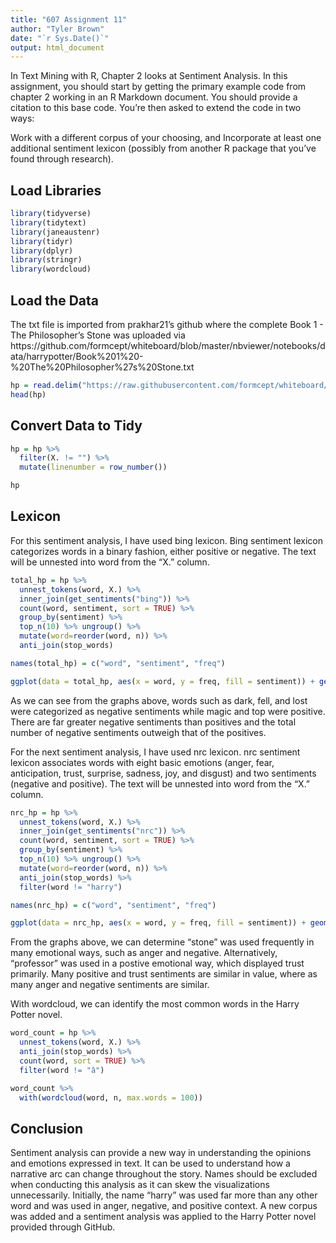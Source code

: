 ---
title: "607 Assignment 11"
author: "Tyler Brown"
date: "`r Sys.Date()`"
output: html_document
---

In Text Mining with R, Chapter 2 looks at Sentiment Analysis.  In this assignment, you should start by getting the primary example code from chapter 2 working in an R Markdown document.  You should provide a citation to this base code.  You’re then asked to extend the code in two ways:

Work with a different corpus of your choosing, and
Incorporate at least one additional sentiment lexicon (possibly from another R package that you’ve found through research).


## Load Libraries
```{r Libraries}
library(tidyverse)
library(tidytext)
library(janeaustenr)
library(tidyr)
library(dplyr)
library(stringr)
library(wordcloud)
```


## Load the Data
The txt file is imported from prakhar21's github where the complete Book 1 - The Philosopher's Stone was uploaded via https://github.com/formcept/whiteboard/blob/master/nbviewer/notebooks/data/harrypotter/Book%201%20-%20The%20Philosopher%27s%20Stone.txt
```{r Load Data}
hp = read.delim("https://raw.githubusercontent.com/formcept/whiteboard/master/nbviewer/notebooks/data/harrypotter/Book%201%20-%20The%20Philosopher's%20Stone.txt")
head(hp)
```

## Convert Data to Tidy
```{r Convert Data to Tidy}
hp = hp %>%
  filter(X. != "") %>%
  mutate(linenumber = row_number())

hp
```

## Lexicon
For this sentiment analysis, I have used bing lexicon. Bing sentiment lexicon categorizes words in a binary fashion, either positive or negative. The text will be unnested into word from the "X." column. 
```{r Bing Lexicon }
total_hp = hp %>%
  unnest_tokens(word, X.) %>%
  inner_join(get_sentiments("bing")) %>%
  count(word, sentiment, sort = TRUE) %>%
  group_by(sentiment) %>%
  top_n(10) %>% ungroup() %>%
  mutate(word=reorder(word, n)) %>%
  anti_join(stop_words)

names(total_hp) = c("word", "sentiment", "freq")

ggplot(data = total_hp, aes(x = word, y = freq, fill = sentiment)) + geom_bar(stat = "identity") + coord_flip() + facet_wrap(~sentiment, scales = "free_y") + labs(x = NULL, y = "sentiment")
```
As we can see from the graphs above, words such as dark, fell, and lost were categorized as negative sentiments while magic and top were positive. There are far greater negative sentiments than positives and the total number of negative sentiments outweigh that of the positives.


For the next sentiment analysis, I have used nrc lexicon. nrc sentiment lexicon associates words with eight basic emotions (anger, fear, anticipation, trust, surprise, sadness, joy, and disgust) and two sentiments (negative and positive). The text will be unnested into word from the "X." column. 
```{r NRC Lexicon}
nrc_hp = hp %>%  
  unnest_tokens(word, X.) %>%
  inner_join(get_sentiments("nrc")) %>%
  count(word, sentiment, sort = TRUE) %>%
  group_by(sentiment) %>%
  top_n(10) %>% ungroup() %>%
  mutate(word=reorder(word, n)) %>%
  anti_join(stop_words) %>%
  filter(word != "harry")

names(nrc_hp) = c("word", "sentiment", "freq")

ggplot(data = nrc_hp, aes(x = word, y = freq, fill = sentiment)) + geom_bar(stat = "identity") + coord_flip() + facet_wrap(~sentiment, scales = "free_y") + labs(x = NULL, y = "sentiment") + theme(text = element_text(size = 8), element_line(size = 1))
```
From the graphs above, we can determine "stone" was used frequently in many emotional ways, such as anger and negative. Alternatively, "professor" was used in a postive emotional way, which displayed trust primarily. Many positive and trust sentiments are similar in value, where as many anger and negative sentiments are similar.


With wordcloud, we can identify the most common words in the Harry Potter novel.
```{r WordCloud}
word_count = hp %>%
  unnest_tokens(word, X.) %>%
  anti_join(stop_words) %>%
  count(word, sort = TRUE) %>%
  filter(word != "â")

word_count %>%
  with(wordcloud(word, n, max.words = 100))
```

## Conclusion

Sentiment analysis can provide a new way in understanding the opinions and emotions expressed in text. It can be used to understand how a narrative arc can change throughout the story. Names should be excluded when conducting this analysis as it can skew the visualizations unnecessarily. Initially, the name "harry" was used far more than any other word and was used in anger, negative, and positive context. A new corpus was added and a sentiment analysis was applied to the Harry Potter novel provided through GitHub.